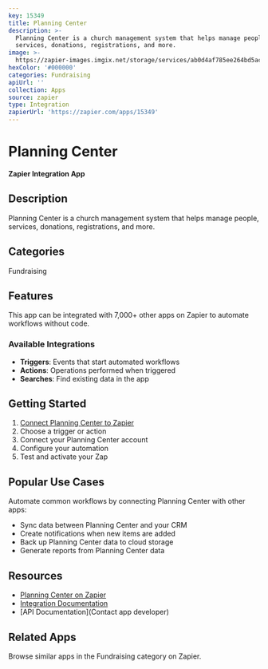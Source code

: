 ```yaml
---
key: 15349
title: Planning Center
description: >-
  Planning Center is a church management system that helps manage people,
  services, donations, registrations, and more.
image: >-
  https://zapier-images.imgix.net/storage/services/ab0d4af785ee264bd5ac148651c12043.png?auto=format%2Ccompress&ixlib=python-3.0.0&q=50
hexColor: '#000000'
categories: Fundraising
apiUrl: ''
collection: Apps
source: zapier
type: Integration
zapierUrl: 'https://zapier.com/apps/15349'
---
```

# Planning Center

**Zapier Integration App**

## Description

Planning Center is a church management system that helps manage people, services, donations, registrations, and more.

## Categories

Fundraising

## Features

This app can be integrated with 7,000+ other apps on Zapier to automate workflows without code.

### Available Integrations

- **Triggers**: Events that start automated workflows
- **Actions**: Operations performed when triggered
- **Searches**: Find existing data in the app

## Getting Started

1. [Connect Planning Center to Zapier](https://zapier.com/apps/15349)
2. Choose a trigger or action
3. Connect your Planning Center account
4. Configure your automation
5. Test and activate your Zap

## Popular Use Cases

Automate common workflows by connecting Planning Center with other apps:

- Sync data between Planning Center and your CRM
- Create notifications when new items are added
- Back up Planning Center data to cloud storage
- Generate reports from Planning Center data

## Resources

- [Planning Center on Zapier](https://zapier.com/apps/15349)
- [Integration Documentation](https://zapier.com/apps/15349/integrations)
- [API Documentation](Contact app developer)

## Related Apps

Browse similar apps in the Fundraising category on Zapier.
